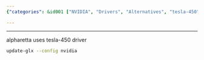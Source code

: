 ```yaml
---
{"categories": &id001 ["NVIDIA", "Drivers", "Alternatives", "tesla-450", "GLX Configuration", "Command Line"], "category": "NVIDIA drivers", "date": "2022-10-27 12:43:55", "description": "The article explores the options for replacing NVIDIA drivers without resorting to switching them. It suggests utilizing the tesla-450 driver specifically for Alpharetta, and provides a command for updating the GLX configuration with NVIDIA.", "tags": *id001, "title": "Nvidia Driver Switch Alternatives"}

---
```


------

alpharetta uses tesla-450 driver

```bash
update-glx --config nvidia

```

